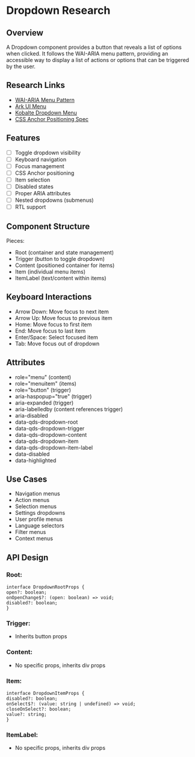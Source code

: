 # Dropdown Research

## Overview
A Dropdown component provides a button that reveals a list of options when clicked. It follows the WAI-ARIA menu pattern,
providing an accessible way to display a list of actions or options that can be triggered by the user.

## Research Links
- [WAI-ARIA Menu Pattern](https://www.w3.org/WAI/ARIA/apg/patterns/menubar/)
- [Ark UI Menu](https://ark-ui.com/docs/components/menu)
- [Kobalte Dropdown Menu](https://kobalte.dev/docs/core/components/dropdown-menu)
- [CSS Anchor Positioning Spec](https://developer.mozilla.org/en-US/docs/Web/CSS/anchor)

## Features
- [ ] Toggle dropdown visibility
- [ ] Keyboard navigation
- [ ] Focus management
- [ ] CSS Anchor positioning
- [ ] Item selection
- [ ] Disabled states
- [ ] Proper ARIA attributes
- [ ] Nested dropdowns (submenus)
- [ ] RTL support

## Component Structure

Pieces:
- Root (container and state management)
- Trigger (button to toggle dropdown)
- Content (positioned container for items)
- Item (individual menu items)
- ItemLabel (text/content within items)

## Keyboard Interactions
- Arrow Down: Move focus to next item
- Arrow Up: Move focus to previous item
- Home: Move focus to first item
- End: Move focus to last item
- Enter/Space: Select focused item
- Tab: Move focus out of dropdown

## Attributes
- role="menu" (content)
- role="menuitem" (items)
- role="button" (trigger)
- aria-haspopup="true" (trigger)
- aria-expanded (trigger)
- aria-labelledby (content references trigger)
- aria-disabled
- data-qds-dropdown-root
- data-qds-dropdown-trigger
- data-qds-dropdown-content
- data-qds-dropdown-item
- data-qds-dropdown-item-label
- data-disabled
- data-highlighted

## Use Cases
- Navigation menus
- Action menus
- Selection menus
- Settings dropdowns
- User profile menus
- Language selectors
- Filter menus
- Context menus

## API Design

### Root:
```tsx
interface DropdownRootProps {
open?: boolean;
onOpenChange$?: (open: boolean) => void;
disabled?: boolean;
}
```

### Trigger:
- Inherits button props

### Content:
- No specific props, inherits div props

### Item:
```tsx
interface DropdownItemProps {
disabled?: boolean;
onSelect$?: (value: string | undefined) => void;
closeOnSelect?: boolean;
value?: string;
}
```

### ItemLabel:
- No specific props, inherits div props
